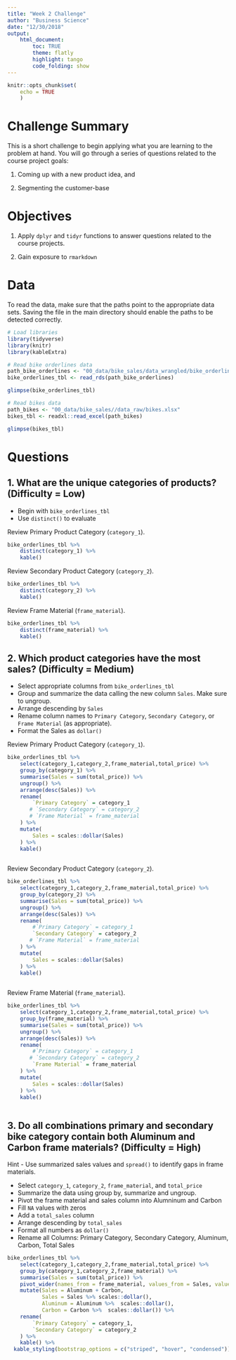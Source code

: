 ---
title: "Week 2 Challenge"
author: "Business Science"
date: "12/30/2018"
output: 
    html_document:
        toc: TRUE
        theme: flatly
        highlight: tango
        code_folding: show
---

```{r setup, include=FALSE}
knitr::opts_chunk$set(
    echo = TRUE
    )
```

# Challenge Summary

This is a short challenge to begin applying what you are learning to the problem at hand. You will go through a series of questions related to the course project goals: 

1. Coming up with a new product idea, and 

2. Segmenting the customer-base

# Objectives

1. Apply `dplyr` and `tidyr` functions to answer questions related to the course projects. 

2. Gain exposure to `rmarkdown`

# Data

To read the data, make sure that the paths point to the appropriate data sets. Saving the file in the main directory should enable the paths to be detected correctly. 

```{r, message=FALSE, warning=FALSE}
# Load libraries
library(tidyverse)
library(knitr)
library(kableExtra)
```

```{r}
# Read bike orderlines data
path_bike_orderlines <- "00_data/bike_sales/data_wrangled/bike_orderlines.rds"
bike_orderlines_tbl <- read_rds(path_bike_orderlines)

glimpse(bike_orderlines_tbl)
```

```{r}
# Read bikes data
path_bikes <- "00_data/bike_sales//data_raw/bikes.xlsx"
bikes_tbl <- readxl::read_excel(path_bikes)

glimpse(bikes_tbl)
```

# Questions



## 1. What are the unique categories of products? (Difficulty = Low)

- Begin with `bike_orderlines_tbl`
- Use `distinct()` to evaluate 

Review Primary Product Category (`category_1`).

```{r}
bike_orderlines_tbl %>% 
    distinct(category_1) %>% 
    kable()
```


Review Secondary Product Category (`category_2`).

```{r}
bike_orderlines_tbl %>% 
    distinct(category_2) %>% 
    kable()
```

Review Frame Material (`frame_material`).

```{r}
bike_orderlines_tbl %>% 
    distinct(frame_material) %>% 
    kable()
```


## 2. Which product categories have the most sales? (Difficulty = Medium)

- Select appropriate columns from `bike_orderlines_tbl`
- Group and summarize the data calling the new column `Sales`. Make sure to ungroup. 
- Arrange descending by `Sales`
- Rename column names to `Primary Category`, `Secondary Category`, or `Frame Material` (as appropriate).
- Format the Sales as `dollar()` 

Review Primary Product Category (`category_1`).

```{r}
bike_orderlines_tbl %>%
    select(category_1,category_2,frame_material,total_price) %>% 
    group_by(category_1) %>% 
    summarise(Sales = sum(total_price)) %>% 
    ungroup() %>% 
    arrange(desc(Sales)) %>% 
    rename(
        `Primary Category` = category_1
       # `Secondary Category` = category_2
       # `Frame Material` = frame_material
    ) %>% 
    mutate(
        Sales = scales::dollar(Sales)
    ) %>% 
    kable()
    
```

Review Secondary Product Category (`category_2`).

```{r}
bike_orderlines_tbl %>%
    select(category_1,category_2,frame_material,total_price) %>% 
    group_by(category_2) %>% 
    summarise(Sales = sum(total_price)) %>% 
    ungroup() %>% 
    arrange(desc(Sales)) %>% 
    rename(
        #`Primary Category` = category_1
        `Secondary Category` = category_2
       # `Frame Material` = frame_material
    ) %>% 
    mutate(
        Sales = scales::dollar(Sales)
    ) %>% 
    kable()
    
```


Review Frame Material (`frame_material`).

```{r}
bike_orderlines_tbl %>%
    select(category_1,category_2,frame_material,total_price) %>% 
    group_by(frame_material) %>% 
    summarise(Sales = sum(total_price)) %>% 
    ungroup() %>% 
    arrange(desc(Sales)) %>% 
    rename(
        #`Primary Category` = category_1
       # `Secondary Category` = category_2
        `Frame Material` = frame_material
    ) %>% 
    mutate(
        Sales = scales::dollar(Sales)
    ) %>% 
    kable()
    
```

## 3. Do all combinations primary and secondary bike category contain both Aluminum and Carbon frame materials? (Difficulty = High)

Hint - Use summarized sales values and `spread()` to identify gaps in frame materials. 

- Select `category_1`, `category_2`, `frame_material`, and `total_price`
- Summarize the data using group by, summarize and ungroup. 
- Pivot the frame material and sales column into Alumninum and Carbon
- Fill `NA` values with zeros
- Add a `total_sales` column
- Arrange descending by `total_sales`
- Format all numbers as `dollar()`
- Rename all Columns: Primary Category, Secondary Category, Aluminum, Carbon, Total Sales

```{r}
bike_orderlines_tbl %>%
    select(category_1,category_2,frame_material,total_price) %>% 
    group_by(category_1,category_2,frame_material) %>% 
    summarise(Sales = sum(total_price)) %>% 
    pivot_wider(names_from = frame_material, values_from = Sales, values_fill = list(Sales = 0)) %>% 
    mutate(Sales = Aluminum + Carbon,
           Sales = Sales %>% scales::dollar(),
           Aluminum = Aluminum %>%  scales::dollar(),
           Carbon = Carbon %>%  scales::dollar()) %>% 
    rename(
        `Primary Category` = category_1,
        `Secondary Category` = category_2
    ) %>% 
    kable() %>% 
  kable_styling(bootstrap_options = c("striped", "hover", "condensed"))


```





